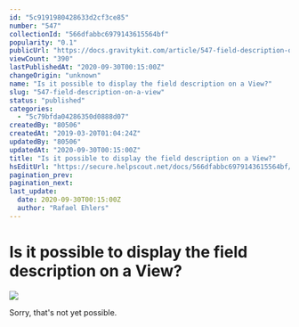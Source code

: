 ```yaml
---
id: "5c9191980428633d2cf3ce85"
number: "547"
collectionId: "566dfabbc6979143615564bf"
popularity: "0.1"
publicUrl: "https://docs.gravitykit.com/article/547-field-description-on-a-view"
viewCount: "390"
lastPublishedAt: "2020-09-30T00:15:00Z"
changeOrigin: "unknown"
name: "Is it possible to display the field description on a View?"
slug: "547-field-description-on-a-view"
status: "published"
categories: 
  - "5c79bfda04286350d0888d07"
createdBy: "80506"
createdAt: "2019-03-20T01:04:24Z"
updatedBy: "80506"
updatedAt: "2020-09-30T00:15:00Z"
title: "Is it possible to display the field description on a View?"
hsEditUrl: "https://secure.helpscout.net/docs/566dfabbc6979143615564bf/article/5c9191980428633d2cf3ce85"
pagination_prev: 
pagination_next: 
last_update:
  date: 2020-09-30T00:15:00Z
  author: "Rafael Ehlers"
---
```


# Is it possible to display the field description on a View?

![](https://s3.amazonaws.com/helpscout.net/docs/assets/54c58489e4b051242988532c/images/5f73ce00cff47e00168fb977/file-8npglkmKKq.png)

Sorry, that's not yet possible.